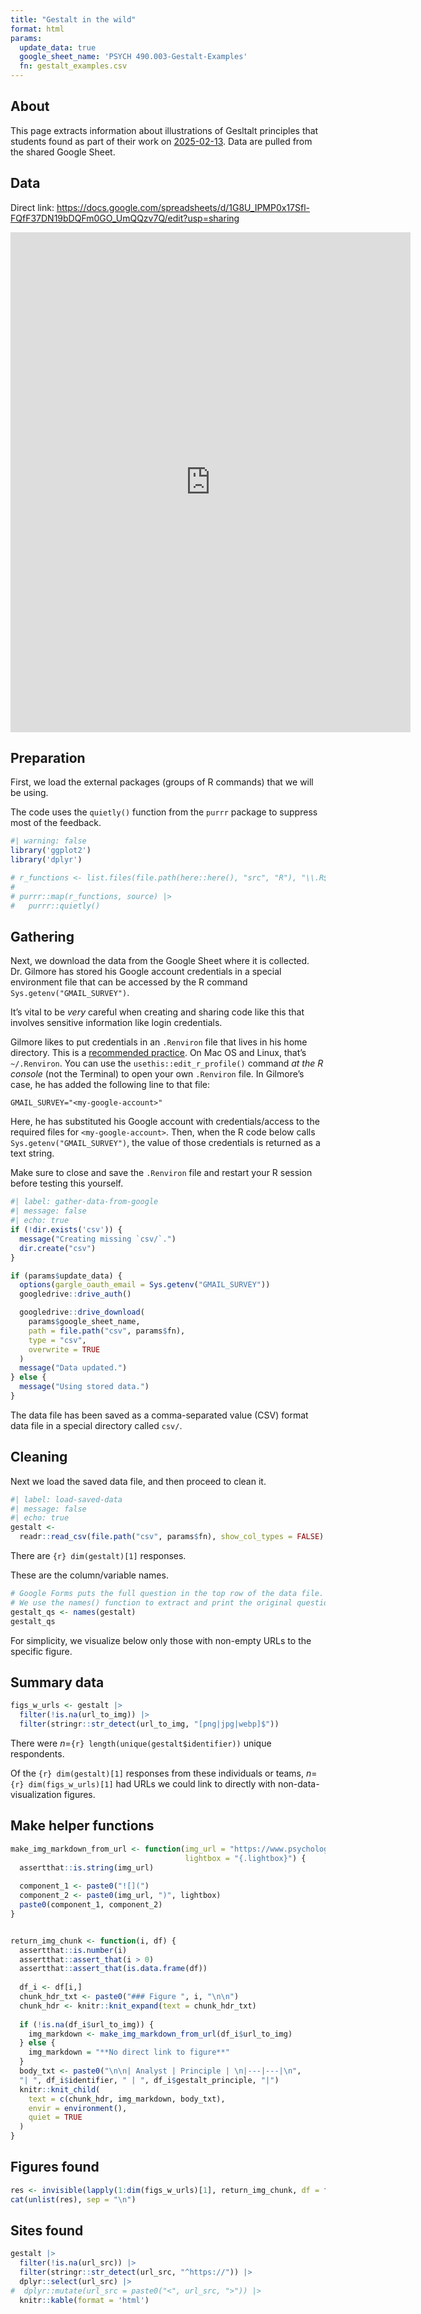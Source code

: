```yaml
---
title: "Gestalt in the wild"
format: html
params:
  update_data: true
  google_sheet_name: 'PSYCH 490.003-Gestalt-Examples'
  fn: gestalt_examples.csv
---
```


## About

This page extracts information about illustrations of Gesltalt principles that students found as part of their work on  [2025-02-13](../slides/wk05-2025-02-13-sensation-to-perception.qmd). Data are pulled  from the shared Google Sheet.

## Data

Direct link: <https://docs.google.com/spreadsheets/d/1G8U_IPMP0x17Sfl-FQfF37DN19bDQFm0GO_UmQQzv7Q/edit?usp=sharing>

<iframe src="https://docs.google.com/spreadsheets/d/1G8U_IPMP0x17Sfl-FQfF37DN19bDQFm0GO_UmQQzv7Q/edit?usp=sharing" width="640" height="800" frameborder="0" marginheight="0" marginwidth="0">Loading…</iframe>

## Preparation

First, we load the external packages (groups of R commands) that we will be using.

::: {.callout-important}

The code uses the `quietly()` function from the `purrr` package to suppress most of the feedback.

:::

```r
#| warning: false
library('ggplot2')
library('dplyr')

# r_functions <- list.files(file.path(here::here(), "src", "R"), "\\.R$", full.names = TRUE)
# 
# purrr::map(r_functions, source) |>
#   purrr::quietly()
```

## Gathering

Next, we download the data from the Google Sheet where it is collected.
Dr. Gilmore has stored his Google account credentials in a special environment file that can be accessed by the R command `Sys.getenv("GMAIL_SURVEY")`.

::: {.callout-tip}
It's vital to be *very* careful when creating and sharing code like this that involves sensitive information like login credentials.

Gilmore likes to put credentials in an `.Renviron` file that lives in his home directory. 
This is a [recommended practice](https://support.posit.co/hc/en-us/articles/360047157094-Managing-R-with-Rprofile-Renviron-Rprofile-site-Renviron-site-rsession-conf-and-repos-conf).
On Mac OS and Linux, that's `~/.Renviron`. 
You can use the `usethis::edit_r_profile()` command *at the R console* (not the Terminal) to open your own `.Renviron` file.
In Gilmore's case, he has added the following line to that file:

```
GMAIL_SURVEY="<my-google-account>"
```

Here, he has substituted his Google account with credentials/access to the required files for `<my-google-account>`.
Then, when the R code below calls `Sys.getenv("GMAIL_SURVEY")`, the value of those credentials is returned as a text string.

Make sure to close and save the `.Renviron` file and restart your R session before testing this yourself.

:::

```r
#| label: gather-data-from-google
#| message: false
#| echo: true
if (!dir.exists('csv')) {
  message("Creating missing `csv/`.")
  dir.create("csv")
}

if (params$update_data) {
  options(gargle_oauth_email = Sys.getenv("GMAIL_SURVEY"))
  googledrive::drive_auth()

  googledrive::drive_download(
    params$google_sheet_name,
    path = file.path("csv", params$fn),
    type = "csv",
    overwrite = TRUE
  )
  message("Data updated.")
} else {
  message("Using stored data.")
}
```

The data file has been saved as a comma-separated value (CSV) format data file in a special directory called `csv/`.

## Cleaning

Next we load the saved data file, and then proceed to clean it.

```r
#| label: load-saved-data
#| message: false
#| echo: true
gestalt <-
  readr::read_csv(file.path("csv", params$fn), show_col_types = FALSE)
```

There are `{r} dim(gestalt)[1]` responses.

These are the column/variable names.

```r
# Google Forms puts the full question in the top row of the data file.
# We use the names() function to extract and print the original questions.
gestalt_qs <- names(gestalt)
gestalt_qs
```

For simplicity, we visualize below only those with non-empty URLs to the specific figure.

## Summary data

```r
figs_w_urls <- gestalt |>
  filter(!is.na(url_to_img)) |>
  filter(stringr::str_detect(url_to_img, "[png|jpg|webp]$"))
```

There were *n*=`{r} length(unique(gestalt$identifier))` unique respondents.

Of the `{r} dim(gestalt)[1]` responses from these individuals or teams, *n*=`{r} dim(figs_w_urls)[1]` had URLs we could link to directly with non-data-visualization figures. 

## Make helper functions

```r
make_img_markdown_from_url <- function(img_url = "https://www.psychologicalscience.org/redesign/wp-content/uploads/2015/12/TCD_fig_1.jpg",
                                       lightbox = "{.lightbox}") {
  assertthat::is.string(img_url)
  
  component_1 <- paste0("![](")
  component_2 <- paste0(img_url, ")", lightbox)
  paste0(component_1, component_2)
}


return_img_chunk <- function(i, df) {
  assertthat::is.number(i)
  assertthat::assert_that(i > 0)
  assertthat::assert_that(is.data.frame(df))
  
  df_i <- df[i,]
  chunk_hdr_txt <- paste0("### Figure ", i, "\n\n")
  chunk_hdr <- knitr::knit_expand(text = chunk_hdr_txt)
  
  if (!is.na(df_i$url_to_img)) {
    img_markdown <- make_img_markdown_from_url(df_i$url_to_img)
  } else {
    img_markdown = "**No direct link to figure**"
  }
  body_txt <- paste0("\n\n| Analyst | Principle | \n|---|---|\n", 
  "| ", df_i$identifier, " | ", df_i$gestalt_principle, "|")
  knitr::knit_child(
    text = c(chunk_hdr, img_markdown, body_txt),
    envir = environment(),
    quiet = TRUE
  )  
}
```

## Figures found

```r
res <- invisible(lapply(1:dim(figs_w_urls)[1], return_img_chunk, df = figs_w_urls))
cat(unlist(res), sep = "\n")
```

## Sites found

```r
gestalt |>
  filter(!is.na(url_src)) |>
  filter(stringr::str_detect(url_src, "^https://")) |>
  dplyr::select(url_src) |>
#  dplyr::mutate(url_src = paste0("<", url_src, ">")) |>
  knitr::kable(format = 'html')
```



